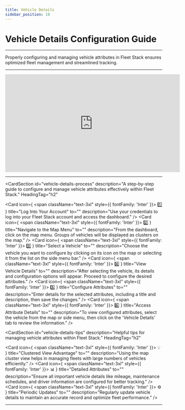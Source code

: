 ```yaml
---
title: Vehicle Details
sidebar_position: 19
---
```


# Vehicle Details Configuration Guide

---

Properly configuring and managing vehicle attributes in Fleet Stack ensures optimized fleet management and streamlined tracking.

---

<div style={{ display: 'flex', justifyContent: 'center', marginTop: '20px' }}>
  <iframe
    width="560"
    height="315"
    src="https://www.youtube.com/embed/lB5nPSddHBg?si=U5kT9w6-JahsY-fa"
    title="Vehicle Details Configuration Tutorial"
    frameBorder="0"
    allow="accelerometer; autoplay; clipboard-write; encrypted-media; gyroscope; picture-in-picture"
    allowFullScreen
  ></iframe>
</div>

---

<CardSection
  id="vehicle-details-process"
  description="A step-by-step guide to configure and manage vehicle attributes effectively within Fleet Stack."
  HeadingTag="h2"
>
  <Card
    icon={
      <span className="text-3xl" style={{ fontFamily: 'Inter' }}>
        1️⃣
      </span>
    }
    title="Log Into Your Account"
    to=""
    description="Use your credentials to log into your Fleet Stack account and access the dashboard."
  />
  <Card
    icon={
      <span className="text-3xl" style={{ fontFamily: 'Inter' }}>
        2️⃣
      </span>
    }
    title="Navigate to the Map Menu"
    to=""
    description="From the dashboard, click on the map menu. Groups of vehicles will be displayed as clusters on the map."
  />
  <Card
    icon={
      <span className="text-3xl" style={{ fontFamily: 'Inter' }}>
        3️⃣
      </span>
    }
    title="Select a Vehicle"
    to=""
    description="Choose the vehicle you want to configure by clicking on its icon on the map or selecting it from the list on the side menu bar."
  />
  <Card
    icon={
      <span className="text-3xl" style={{ fontFamily: 'Inter' }}>
        4️⃣
      </span>
    }
    title="View Vehicle Details"
    to=""
    description="After selecting the vehicle, its details and configuration options will appear. Proceed to configure the desired attributes."
  />
  <Card
    icon={
      <span className="text-3xl" style={{ fontFamily: 'Inter' }}>
        5️⃣
      </span>
    }
    title="Configure Attributes"
    to=""
    description="Enter details for the selected attributes, including a title and description, then save the changes."
  />
  <Card
    icon={
      <span className="text-3xl" style={{ fontFamily: 'Inter' }}>
        6️⃣
      </span>
    }
    title="Access Attribute Details"
    to=""
    description="To view configured attributes, select the vehicle from the map or side menu, then click on the 'Vehicle Details' tab to review the information."
  />
</CardSection>

<CardSection
  id="vehicle-details-tips"
  description="Helpful tips for managing vehicle attributes within Fleet Stack."
  HeadingTag="h2"
>
  <Card
    icon={
      <span className="text-3xl" style={{ fontFamily: 'Inter' }}>
        💡
      </span>
    }
    title="Clustered View Advantage"
    to=""
    description="Using the map cluster view helps in managing fleets with large numbers of vehicles efficiently."
  />
  <Card
    icon={
      <span className="text-3xl" style={{ fontFamily: 'Inter' }}>
        📊
      </span>
    }
    title="Detailed Attributes"
    to=""
    description="Ensure all important vehicle details like mileage, maintenance schedules, and driver information are configured for better tracking."
  />
  <Card
    icon={
      <span className="text-3xl" style={{ fontFamily: 'Inter' }}>
        ⚙️
      </span>
    }
    title="Periodic Updates"
    to=""
    description="Regularly update vehicle details to maintain an accurate record and optimize fleet performance."
  />
</CardSection>

---
<head>
  <title>Vehicle Details Configuration Guide</title>
  <meta
    name="description"
    content="Step-by-step instructions for configuring and managing vehicle details in Fleet Stack for streamlined fleet management."
  />
</head>
